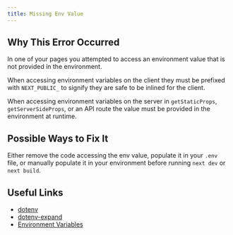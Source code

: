 ```yaml
---
title: Missing Env Value
---
```


## Why This Error Occurred

In one of your pages you attempted to access an environment value that is not provided in the environment.

When accessing environment variables on the client they must be prefixed with `NEXT_PUBLIC_` to signify they are safe to be inlined for the client.

When accessing environment variables on the server in `getStaticProps`, `getServerSideProps`, or an API route the value must be provided in the environment at runtime.

## Possible Ways to Fix It

Either remove the code accessing the env value, populate it in your `.env` file, or manually populate it in your environment before running `next dev` or `next build`.

## Useful Links

- [dotenv](https://npmjs.com/package/dotenv)
- [dotenv-expand](https://npmjs.com/package/dotenv-expand)
- [Environment Variables](https://en.wikipedia.org/wiki/Environment_variable)
